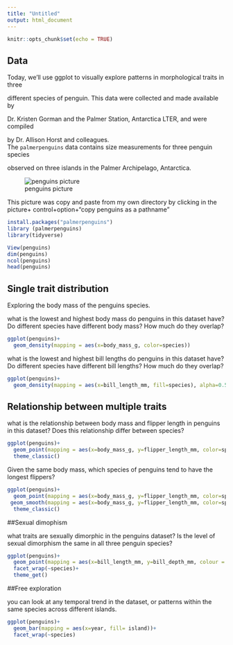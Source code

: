 ```yaml
---
title: "Untitled"
output: html_document
---
```


```r
knitr::opts_chunk$set(echo = TRUE)
```

## Data
Today, we’ll use ggplot to visually explore patterns in morphological traits in three

different species of penguin. This data were collected and made available by 

Dr. Kristen Gorman and the Palmer Station, Antarctica LTER, and were compiled 

by Dr. Allison Horst and colleagues.
<br>
The `palmerpenguins` data contains size measurements for three penguin species

observed on three islands in the Palmer Archipelago, Antarctica.

![penguins picture](/Users/andreasanchez/Documents/penguins.png) 

This picture was copy and paste from my own directory by clicking in the picture+ control+option+"copy penguins as a pathname"

```r
install.packages("palmerpenguins")
library (palmerpenguins)
library(tidyverse)

View(penguins)
dim(penguins)
ncol(penguins)
head(penguins)
```

## Single trait distribution

Exploring the body mass of the penguins species.

what is the lowest and highest body mass do penguins in this dataset have? Do different species have different body mass? How much do they overlap?

```r
ggplot(penguins)+
  geom_density(mapping = aes(x=body_mass_g, color=species))
```
what is the lowest and highest bill lengths do penguins in this dataset have? Do different species have different bill lengths? How much do they overlap?

```r
ggplot(penguins)+
  geom_density(mapping = aes(x=bill_length_mm, fill=species), alpha=0.5)
```

## Relationship between multiple traits

what is the relationship between body mass and flipper length in penguins in this dataset? Does this relationship differ between species? 

```r
ggplot(penguins)+
  geom_point(mapping = aes(x=body_mass_g, y=flipper_length_mm, color=species))+
  theme_classic()
```

Given the same body mass, which species of penguins tend to have the longest flippers?

```r
ggplot(penguins)+
  geom_point(mapping = aes(x=body_mass_g, y=flipper_length_mm, color=species))+
 geom_smooth(mapping = aes(x=body_mass_g, y=flipper_length_mm, color=species), method = 'lm')+
  theme_classic()
```

##Sexual dimophism

what traits are sexually dimorphic in the penguins dataset? Is the level of sexual dimorphism the same in all three penguin species?

```r
ggplot(penguins)+
  geom_point(mapping = aes(x=bill_length_mm, y=bill_depth_mm, colour = sex))+
  facet_wrap(~species)+
  theme_get()
```

##Free exploration

you can look at any temporal trend in the dataset, or patterns within the same species across different islands.

```r
ggplot(penguins)+
  geom_bar(mapping = aes(x=year, fill= island))+
  facet_wrap(~species)
```

